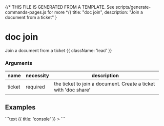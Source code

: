 {/* THIS FILE IS GENERATED FROM A TEMPLATE. See scripts/generate-commands-pages.js for more */}
    title: "doc join",
    description: "Join a document from a ticket"
}

<div className='not-prose mb-5'>
    <Breadcrumbs pages={[
        { name: 'Commands', href: '/docs/commands', current: false },
        { name: 'doc join', href: '/docs/commands/doc-join', current: true },
    ]} />
</div>

# doc join

Join a document from a ticket {{ className: 'lead' }}


### Arguments

| name | necessity | description |
| ---- | --------- | ----------- |
| ticket  | required | the ticket to join a document. Create a ticket with &#39;doc share&#39; |



## Examples

<CodeGroup title="doc join">
```text {{ title: 'console' }}
> 
```


</CodeGroup>
